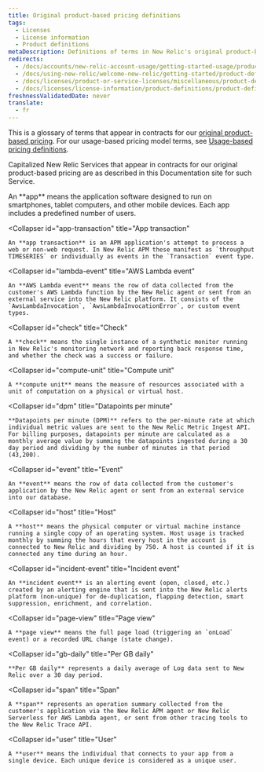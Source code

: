 ```yaml
---
title: Original product-based pricing definitions
tags:
  - Licenses
  - License information
  - Product definitions
metaDescription: Definitions of terms in New Relic's original product-based pricing contracts.
redirects:
  - /docs/accounts/new-relic-account-usage/getting-started-usage/product-definitions
  - /docs/using-new-relic/welcome-new-relic/getting-started/product-definitions
  - /docs/licenses/product-or-service-licenses/miscellaneous/product-definitions
  - /docs/licenses/license-information/product-definitions/product-definitions
freshnessValidatedDate: never
translate:
  - fr
---
```


This is a glossary of terms that appear in contracts for our [original product-based pricing](/docs/accounts/original-accounts-billing/product-pricing/product-based-pricing/). For our usage-based pricing model terms, see [Usage-based pricing definitions](/docs/licenses/license-information/product-definitions/new-relic-one-pricing-definitions).

Capitalized New Relic Services that appear in contracts for our original product-based pricing are as described in this Documentation site for such Service.

<CollapserGroup>
  <Collapser
    id="app"
    title="App"
  >
    An **app** means the application software designed to run on smartphones, tablet computers, and other mobile devices. Each app includes a predefined number of users.
  </Collapser>

  <Collapser
    id="app-transaction"
    title="App transaction"
  >
    An **app transaction** is an APM application's attempt to process a web or non-web request. In New Relic APM these manifest as `throughput TIMESERIES` or individually as events in the `Transaction` event type.
  </Collapser>

  <Collapser
    id="lambda-event"
    title="AWS Lambda event"
  >
    An **AWS Lambda event** means the row of data collected from the customer's AWS Lambda function by the New Relic agent or sent from an external service into the New Relic platform. It consists of the `AwsLambdaInvocation`, `AwsLambdaInvocationError`, or custom event types.
  </Collapser>

  <Collapser
    id="check"
    title="Check"
  >
    A **check** means the single instance of a synthetic monitor running in New Relic's monitoring network and reporting back response time, and whether the check was a success or failure.
  </Collapser>

  <Collapser
    id="compute-unit"
    title="Compute unit"
  >
    A **compute unit** means the measure of resources associated with a unit of computation on a physical or virtual host.
  </Collapser>

  <Collapser
    id="dpm"
    title="Datapoints per minute"
  >
    **Datapoints per minute (DPM)** refers to the per-minute rate at which individual metric values are sent to the New Relic Metric Ingest API. For billing purposes, datapoints per minute are calculated as a monthly average value by summing the datapoints ingested during a 30 day period and dividing by the number of minutes in that period (43,200).
  </Collapser>

  <Collapser
    id="event"
    title="Event"
  >
    An **event** means the row of data collected from the customer's application by the New Relic agent or sent from an external service into our database.
  </Collapser>

  <Collapser
    id="host"
    title="Host"
  >
    A **host** means the physical computer or virtual machine instance running a single copy of an operating system. Host usage is tracked monthly by summing the hours that every host in the account is connected to New Relic and dividing by 750. A host is counted if it is connected any time during an hour.
  </Collapser>

  <Collapser
    id="incident-event"
    title="Incident event"
  >
    An **incident event** is an alerting event (open, closed, etc.) created by an alerting engine that is sent into the New Relic alerts platform (non-unique) for de-duplication, flapping detection, smart suppression, enrichment, and correlation.
  </Collapser>

  <Collapser
    id="page-view"
    title="Page view"
  >
    A **page view** means the full page load (triggering an `onLoad` event) or a recorded URL change (state change).
  </Collapser>

  <Collapser
    id="gb-daily"
    title="Per GB daily"
  >
    **Per GB daily** represents a daily average of Log data sent to New Relic over a 30 day period.
  </Collapser>

  <Collapser
    id="span"
    title="Span"
  >
    A **span** represents an operation summary collected from the customer's application via the New Relic APM agent or New Relic Serverless for AWS Lambda agent, or sent from other tracing tools to the New Relic Trace API.
  </Collapser>

  <Collapser
    id="user"
    title="User"
  >
    A **user** means the individual that connects to your app from a single device. Each unique device is considered as a unique user.
  </Collapser>
</CollapserGroup>
